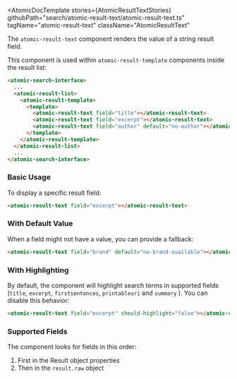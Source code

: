 

<Meta of={AtomicResultTextStories} />

<AtomicDocTemplate
  stories={AtomicResultTextStories}
  githubPath="search/atomic-result-text/atomic-result-text.ts"
  tagName="atomic-result-text"
  className="AtomicResultText"
>

The `atomic-result-text` component renders the value of a string result field.

This component is used within `atomic-result-template` components inside the result list:

```html
<atomic-search-interface>
  ...
  <atomic-result-list>
    <atomic-result-template>
      <template>
        <atomic-result-text field="title"></atomic-result-text>
        <atomic-result-text field="excerpt"></atomic-result-text>
        <atomic-result-text field="author" default="no-author"></atomic-result-text>
      </template>
    </atomic-result-template>
  </atomic-result-list>
  ...
</atomic-search-interface>
```

### Basic Usage

To display a specific result field:

```html
<atomic-result-text field="excerpt"></atomic-result-text>
```

### With Default Value

When a field might not have a value, you can provide a fallback:

```html
<atomic-result-text field="brand" default="no-brand-available"></atomic-result-text>
```

### With Highlighting

By default, the component will highlight search terms in supported fields (`title`, `excerpt`, `firstsentences`, `printableuri`  and `summary`  ). You can disable this behavior:

```html
<atomic-result-text field="excerpt" should-highlight="false"></atomic-result-text>
```

### Supported Fields

The component looks for fields in this order:
1. First in the Result object properties
2. Then in the `result.raw` object

</AtomicDocTemplate>

